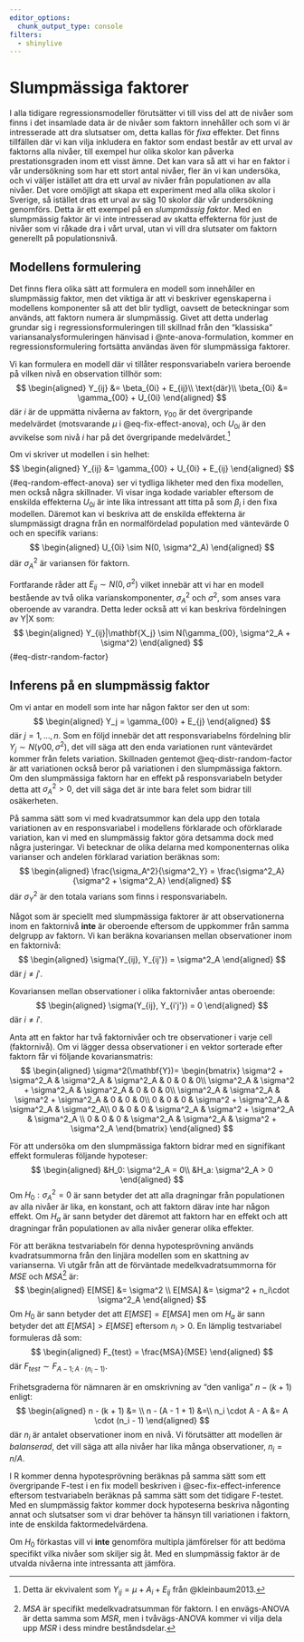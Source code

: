 ```yaml
---
editor_options: 
  chunk_output_type: console
filters: 
  - shinylive
---
```

<!-- New commands for matrices in regression -->
\newcommand{\Xmatrix}{\begin{bmatrix}1 & X_{11} & X_{12} & \cdots & X_{1k}\\1 & X_{21} & X_{22} & \cdots & X_{2k}\\\vdots & \vdots & \vdots & \ddots & \vdots\\1 & X_{n1} & X_{n2} & \cdots & X_{nk}\end{bmatrix}
}

\newcommand{\Xonematrix}{\begin{bmatrix}1 & X_{11}\\1 &X_{21}\\\vdots\\1 & X_{n1}\end{bmatrix}}

\newcommand{\Ymatrix}{\begin{bmatrix}Y_1\\Y_2\\\vdots\\Y_n\end{bmatrix}}

\newcommand{\betamatrix}{\begin{bmatrix}\beta_0\\\beta_1\\\vdots\\\beta_k\end{bmatrix}}

\newcommand{\betaonematrix}{\begin{bmatrix}\beta_0\\\beta_1\end{bmatrix}}

\newcommand{\Ematrix}{\begin{bmatrix}E_1\\E_2\\\vdots\\E_n\end{bmatrix}}

 <!-- Creates a shortcommand for sums -->
\newcommand{\Sum}[1]{\sum_{i=1}^#1}

<!-- CONTENT -->
# Slumpmässiga faktorer {#sec-random-effects}
I alla tidigare regressionsmodeller förutsätter vi till viss del att de nivåer som finns i det insamlade data är de nivåer som faktorn innehåller och som vi är intresserade att dra slutsatser om, detta kallas för *fixa* effekter. Det finns tillfällen där vi kan vilja inkludera en faktor som endast består av ett urval av faktorns alla nivåer, till exempel hur olika skolor kan påverka prestationsgraden inom ett visst ämne. Det kan vara så att vi har en faktor i vår undersökning som har ett stort antal nivåer, fler än vi kan undersöka, och vi väljer istället att dra ett urval av nivåer från populationen av alla nivåer. Det vore omöjligt att skapa ett experiment med alla olika skolor i Sverige, så istället dras ett urval av säg 10
skolor där vår undersökning genomförs. Detta är ett exempel på en *slumpmässig faktor*. Med en slumpmässig faktor är vi inte intresserad av skatta effekterna för just de nivåer som vi råkade dra i vårt urval, utan vi vill dra slutsater om faktorn generellt på populationsnivå. 

## Modellens formulering
Det finns flera olika sätt att formulera en modell som innehåller en slumpmässig faktor, men det viktiga är att vi beskriver egenskaperna i modellens komponenter så att det blir tydligt, oavsett de beteckningar som används, att faktorn numera är slumpmässig. Givet att detta underlag grundar sig i regressionsformuleringen till skillnad från den "klassiska" variansanalysformuleringen hänvisad i @nte-anova-formulation, kommer en regressionsformulering fortsätta användas även för slumpmässiga faktorer.

Vi kan formulera en modell där vi tillåter responsvariabeln variera beroende på vilken nivå en observation tillhör som:
$$
\begin{aligned}
  Y_{ij} &= \beta_{0i} + E_{ij}\\
  \text{där}\\
  \beta_{0i} &= \gamma_{00} + U_{0i}
\end{aligned}
$$
där $i$ är de uppmätta nivåerna av faktorn, $\gamma_{00}$ är det övergripande medelvärdet (motsvarande $\mu$ i @eq-fix-effect-anova), och $U_{0i}$ är den avvikelse som nivå $i$ har på det övergripande medelvärdet.^[Detta är ekvivalent som $Y_{ij} = \mu + A_i + E_{ij}$ från @kleinbaum2013.]

Om vi skriver ut modellen i sin helhet:
$$
\begin{aligned}
  Y_{ij} &= \gamma_{00} + U_{0i} + E_{ij}
\end{aligned}
$$ {#eq-random-effect-anova}
ser vi tydliga likheter med den fixa modellen, men också några skillnader. Vi visar inga kodade variabler eftersom de enskilda effekterna $U_{0i}$ är inte lika intressant att titta på som $\beta_i$ i den fixa modellen. Däremot kan vi beskriva att de enskilda effekterna är slumpmässigt dragna från en normalfördelad population med väntevärde 0 och en specifik varians: 
$$
\begin{aligned}
  U_{0i} \sim N(0, \sigma^2_A)
\end{aligned}
$$
där $\sigma^2_A$ är variansen för faktorn. 

Fortfarande råder att $E_{ij} \sim N(0, \sigma^2)$ vilket innebär att vi har en modell bestående av två olika varianskomponenter, $\sigma^2_A$ och $\sigma^2$, som anses vara oberoende av varandra. Detta leder också att vi kan beskriva fördelningen av Y|X som:
$$
\begin{aligned}
  Y_{ij}|\mathbf{X_j} \sim N(\gamma_{00}, \sigma^2_A + \sigma^2)
\end{aligned}
$$ {#eq-distr-random-factor}

## Inferens på en slumpmässig faktor
Om vi antar en modell som inte har någon faktor ser den ut som:
$$
\begin{aligned}
  Y_j = \gamma_{00} + E_{j}
\end{aligned}
$$
där $j = 1, \dots, n$. Som en följd innebär det att responsvariabelns fördelning blir $Y_{j}\sim N(\gamma{00}, \sigma^2)$, det vill säga att den enda variationen runt väntevärdet kommer från felets variation. Skillnaden gentemot @eq-distr-random-factor är att variationen också beror på variationen i den slumpmässiga faktorn. Om den slumpmässiga faktorn har en effekt på responsvariabeln betyder detta att $\sigma^2_A > 0$, det vill säga det är inte bara felet som bidrar till osäkerheten.

På samma sätt som vi med kvadratsummor kan dela upp den totala variationen av en responsvariabel i modellens förklarade och oförklarade variation, kan vi med en slumpmässig faktor göra detsamma dock med några justeringar. Vi betecknar de olika delarna med komponenternas olika varianser och andelen förklarad variation beräknas som:
$$
\begin{aligned}
  \frac{\sigma_A^2}{\sigma^2_Y} = \frac{\sigma^2_A}{\sigma^2 + \sigma^2_A}
\end{aligned}
$$
där $\sigma^2_Y$ är den totala varians som finns i responsvariabeln.

::: {.callout-note}
Något som är speciellt med slumpmässiga faktorer är att observationerna inom en faktornivå **inte** är oberoende eftersom de uppkommer från samma delgrupp av faktorn. Vi kan beräkna kovariansen mellan observationer inom en faktornivå:
$$
\begin{aligned}
  \sigma(Y_{ij}, Y_{ij'}) = \sigma^2_A 
\end{aligned}
$$
där $j \ne j'$. 

Kovariansen mellan observationer i olika faktornivåer antas oberoende:
$$
\begin{aligned}
  \sigma(Y_{ij}, Y_{i'j'}) = 0
\end{aligned}
$$
där $i \ne i'$.

Anta att en faktor har två faktornivåer och tre observationer i varje cell (faktornivå). Om vi lägger dessa observationer i en vektor sorterade efter faktorn får vi följande kovariansmatris:
$$
\begin{aligned}
\sigma^2(\mathbf{Y})= \begin{bmatrix}
        \sigma^2 + \sigma^2_A   & \sigma^2_A              & \sigma^2_A              & 0 & 0 & 0\\
        \sigma^2_A            & \sigma^2 + \sigma^2_A     & \sigma^2_A              & 0 & 0 & 0\\
        \sigma^2_A            & \sigma^2_A              & \sigma^2 + \sigma^2_A     & 0 & 0 & 0\\
        0                       & 0                         & 0                         & \sigma^2 + \sigma^2_A & \sigma^2_A          & \sigma^2_A\\
        0                       & 0                         & 0                         & \sigma^2_A          & \sigma^2 + \sigma^2_A & \sigma^2_A \\
        0                       & 0                         & 0                         & \sigma^2_A          & \sigma^2_A          & \sigma^2 + \sigma^2_A
    \end{bmatrix}
\end{aligned}
$$
:::

För att undersöka om den slumpmässiga faktorn bidrar med en signifikant effekt formuleras följande hypoteser:
$$
\begin{aligned}
  &H_0: \sigma^2_A = 0\\
  &H_a: \sigma^2_A > 0
\end{aligned}
$$
Om $H_0: \sigma_A^2 = 0$ är sann betyder det att alla dragningar från populationen av alla nivåer är lika, en konstant, och att faktorn därav inte har någon effekt. Om $H_a$ är sann betyder det däremot att faktorn har en effekt och att dragningar från populationen av alla nivåer generar olika effekter.

För att beräkna testvariabeln för denna hypotesprövning används kvadratsummorna från den linjära modellen som en skattning av varianserna. Vi utgår från att de förväntade medelkvadratsummorna för $MSE$ och $MSA$^[$MSA$ är specifikt medelkvadratsumman för faktorn. I en envägs-ANOVA är detta samma som $MSR$, men i tvåvägs-ANOVA kommer vi vilja dela upp $MSR$ i dess mindre beståndsdelar.] är:
$$
\begin{aligned}
    E[MSE] &= \sigma^2 \\
    E[MSA] &= \sigma^2 + n_i\cdot \sigma^2_A
\end{aligned}
$$
Om $H_0$ är sann betyder det att $E[MSE] = E[MSA]$ men om $H_a$ är sann betyder det att $E[MSA] > E[MSE]$ eftersom $n_i > 0$. En lämplig testvariabel formuleras då som:
$$
\begin{aligned}
  F_{test} = \frac{MSA}{MSE}
\end{aligned}
$$
där $F_{test} \sim F_{A - 1; A\cdot(n_i - 1)}$.

::: {.callout-note}
Frihetsgraderna för nämnaren är en omskrivning av "den vanliga" $n - (k + 1)$ enligt:
$$
\begin{aligned}
    n - (k + 1) &= \\
    n - (A - 1 + 1) &=\\
    n_i \cdot A - A &= A \cdot (n_i - 1)
\end{aligned}
$$
där $n_i$ är antalet observationer inom en nivå. Vi förutsätter att modellen är *balanserad*, det vill säga att alla nivåer har lika många observationer, $n_i = n / A$.
:::

I R kommer denna hypotesprövning beräknas på samma sätt som ett övergripande F-test i en fix modell beskriven i @sec-fix-effect-inference eftersom testvariabeln beräknas på samma sätt som det tidigare F-testet. Med en slumpmässig faktor kommer dock hypoteserna beskriva någonting annat och slutsatser som vi drar behöver ta hänsyn till variationen i faktorn, inte de enskilda faktormedelvärdena. 

::: {.callout-important}
Om $H_0$ förkastas vill vi **inte** genomföra multipla jämförelser för att bedöma specifikt vilka nivåer som skiljer sig åt. Med en slumpmässig faktor är de utvalda nivåerna inte intressanta att jämföra.
:::




